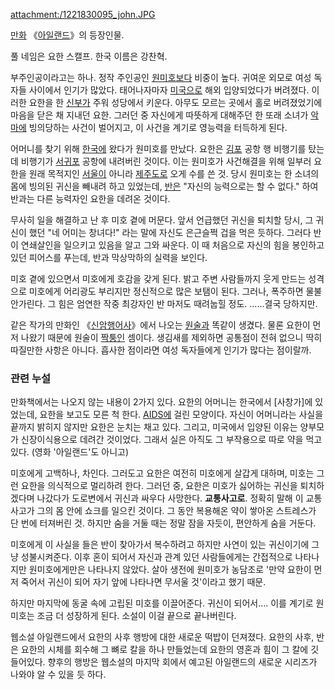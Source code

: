 attachment:/1221830095_john.JPG

[[만화]] 《[[아일랜드]]》의 등장인물.

풀 네임은 요한 스캘프.
한국 이름은 강찬혁.

부주인공이라고는 하나. 정작 주인공인 [[원미호]]보다 비중이 높다. 귀여운 외모로 여성 독자들 사이에서 인기가 많았다. 태어나자마자 [[미국]]으로 해외 입양되었다가 버려졌다. 이러한 요한을 한 [[신부]]가 주워 성당에서 키운다. 아무도 모르는 곳에서 홀로 버려졌었기에 마음을 닫은 채 지내던 요한. 그러던 중 자신에게 따뜻하게 대해주던 한 또래 소녀가 [[악마]]에 빙의당하는 사건이 벌어지고, 이 사건을 계기로 영능력을 터득하게 된다. 

어머니를 찾기 위해 [[한국]]에 왔다가 원미호를 만났다. 요한은 [[김포]] 공항 행 비행기를 탔는데 비행기가 [[서귀포]] 공항에 내려버린 것이다. 이는 원미호가 사건해결을 위해 일부러 요한을 원래 목적지인 [[서울]]이 아니라 [[제주도]]로 오게 수를 쓴 것. 당시 원미호는 한 소녀의 몸에 빙의된 귀신을 빼내려 하고 있었는데, [[반]]은 "자신의 능력으로는 할 수 없다." 하여 반과는 다른 능력자인 요한을 데려온 것이다.

무사히 일을 해결하고 난 후 미호 곁에 머문다. 앞서 언급했던 귀신을 퇴치할 당시, 그 귀신이 했던 "네 어미는 창녀다!" 라는 말에 자신도 은근슬쩍 겁을 먹은 듯하다. 그러다 반이 연쇄살인을 일으키고 있음을 알고 그와 싸운다. 이 때 처음으로 자신의 힘을 봉인하고 있던 피어스를 푸는데, 반과 막상막하의 실력을 보인다.
 
미호 곁에 있으면서 미호에게 호감을 갖게 된다. 밝고 주변 사람들까지 웃게 만드는 성격으로 미호에게 어리광도 부리지만 정신적으로 많은 보탬이 된다. 그러나, 폭주하면 물불 안가린다. 그 힘은 엄연한 작중 최강자인 반 마저도 때려눕힐 정도. ……결국 당하지만.

같은 작가의 만화인 《[[신암행어사]]》에서 나오는 [[원술(신암행어사)|원술]]과 똑같이 생겼다. 물론 요한이 먼저 나왔기 때문에 원술이 [[짝퉁]]인 셈이다. 생김새를 제외하면 공통점이 전혀 없으니 딱히 따질만한 사항은 아니다. 흡사한 점이라면 여성 독자들에게 인기가 많다는 점이랄까.

=== 관련 누설 ===
만화책에서는 나오지 않는 내용이 2가지 있다. 요한의 어머니는 한국에서 [사창가]에 있었는데, 요한을 보고도 모른 척 한다. [[AIDS]]에 걸린 모양이다. 자신이 어머니라는 사실을 끝까지 밝히지 않지만 요한은 눈치는 채고 있다. 그리고, 미국에서 입양된 이유는 양부모가 신장이식용으로 데려간 것이었다. 그래서 실은 아직도 그 부작용으로 따로 약을 먹고 있다. (영화 '아일랜드'도 아니고)

미호에게 고백하나, 차인다. 그러도고 요한은 여전히 미호에게 살갑게 대하며, 미호는 그런 요한을 의식적으로 멀리하려 한다. 그러던 중, 요한은 미호가 싫어하는 귀신을 퇴치하겠다며 나갔다가 도로변에서 귀신과 싸우다 사망한다. '''교통사고로'''. 정확히 말해 이 교통사고가 그의 몸 안에 쇼크를 일으킨 것이다. 그 동안 복용해온 약이 쌓아온 스트레스가 단 번에 터져버린 것. 하지만 숨을 거둘 때는 정말 잠을 자듯이, 편안하게 숨을 거둔다.

미호에게 이 사실을 들은 반이 찾아가서 복수하려고 하지만 사연이 있는 귀신이기에 그냥 성불시켜준다. 이후 혼이 되어서 자신과 관계 있던 사람들에게는 간접적으로 나타나지만 원미호에게만은 나타나지 않았다. 살아 생전에 원미호가 농담조로 '만약 요한이 먼저 죽어서 귀신이 되어 자기 앞에 나타나면 무서울 것'이라고 했기 때문.

하지만 마지막에 동굴 속에 고립된 미호를 이끌어준다. 귀신이 되어서…. 
이를 계기로 원미호는 조금 더 성장하게 된다. 소설이 이걸 끝으로 끝나버린다.

웹소설 아일랜드에서 요한의 사후 행방에 대한 새로운 떡밥이 던져졌다. 요한의 사후, 반은 요한의 시체를 회수해 그 뼈로 칼을 하나 만들었는데 요한의 영혼과 힘이 그 칼에 깃들어있다. 향후의 행방은 웹소설의 마지막 회에서 예고된 아일랜드의 새로운 시리즈가 나와야 알 수 있을 듯 하다.
